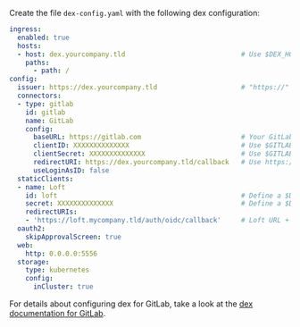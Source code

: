 Create the file `dex-config.yaml` with the following dex configuration:
```yaml {4,6,12-15,19-22}
ingress:
  enabled: true
  hosts:
  - host: dex.yourcompany.tld                             # Use $DEX_HOSTNAME
    paths:
      - path: /
config:
  issuer: https://dex.yourcompany.tld                     # "https://" + $DEX_HOSTNAME
  connectors:
  - type: gitlab
    id: gitlab
    name: GitLab
    config:
      baseURL: https://gitlab.com                         # Your GitLab URL
      clientID: XXXXXXXXXXXXXX                            # Use $GITLAB_CLIENT_ID (see above)
      clientSecret: XXXXXXXXXXXXXX                        # Use $GITLAB_CLIENT_SECRET (see above)
      redirectURI: https://dex.yourcompany.tld/callback   # Use https:// + $DEX_HOSTNAME + /callback
      useLoginAsID: false
  staticClients:
  - name: Loft
    id: loft                                              # Define a $DEX_CLIENT_ID
    secret: XXXXXXXXXXXXXX                                # Define a $DEX_CLIENT_SECRET (can be any secret key)
    redirectURIs:
    - 'https://loft.mycompany.tld/auth/oidc/callback'     # Loft URL + /auth/oidc/callback
  oauth2:
    skipApprovalScreen: true
  web:
    http: 0.0.0.0:5556
  storage:
    type: kubernetes
    config:
      inCluster: true
```

For details about configuring dex for GitLab, take a look at the [dex documentation for GitLab](https://dexidp.io/docs/connectors/gitlab/).
